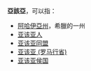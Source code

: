 '''亞該亞'''，可以指：

*[[阿哈伊亞州|阿哈伊亞州]]，希臘的一州
*[[亚该亚人|亚该亚人]]
*[[亚该亚同盟|亚该亚同盟]]
*[[亚该亚_(罗马行省)|亚该亚 (罗马行省)]]
*[[亚该亚侯国|亚该亚侯国]]

{{Disambiguation|Cat=三字译名消歧义}}